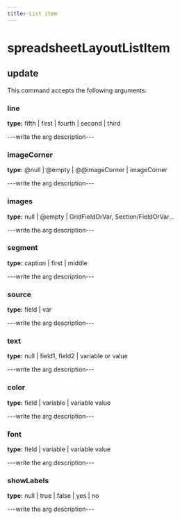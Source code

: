 ```yaml
---
title: List item
---
```


# spreadsheetLayoutListItem

## update

This command accepts the following arguments:

### line
**type:** fifth | first | fourth | second | third

---write the arg description---

### imageCorner
**type:** @null | @empty | @@imageCorner | imageCorner

---write the arg description---

### images
**type:** null | @empty | GridFieldOrVar, Section/FieldOrVar...

---write the arg description---

### segment
**type:** caption | first | middle

---write the arg description---

### source
**type:** field | var

---write the arg description---

### text
**type:** null | field1, field2 | variable or value

---write the arg description---

### color
**type:** field | variable | variable value

---write the arg description---

### font
**type:** field | variable | variable value

---write the arg description---

### showLabels
**type:** null | true | false | yes | no

---write the arg description---


